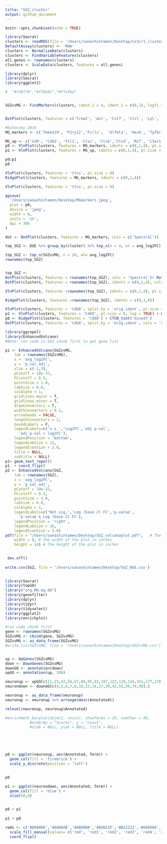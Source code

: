 ```yaml
---
title: "SGZ_cluster"
output: github_document
---
```




```r
knitr::opts_chunk$set(echo = TRUE)
```



```r
library(Seurat)
clusters <- readRDS(file = '/Users/sanachintamen/Desktop/Cx3cr1_clusters.Rds', refhook = NULL)
DefaultAssay(clusters) <- 'RNA'
clusters <- NormalizeData(clusters)
clusters <- FindVariableFeatures(clusters)
all.genes <- rownames(clusters)
clusters <- ScaleData(clusters, features = all.genes)
```




```r
library(dplyr)
library(Seurat)
library(ggplot2)

#  "#f38ff0","#ffbb91","#ffafbd"


SGZvsMG <- FindMarkers(clusters, ident.1 = 4, ident.2 = c(0,1), logfc.threshold = 0.25)


DotPlot(clusters, features = c('Trem2', 'Axl', 'Cst7', 'Ctsl', 'Lpl', 'Cd9', 'Csf1', 'Ccl6', 'Itgax', 'Lilrb4', 'Timp2'), cols = 'Spectral') + RotatedAxis() + labs(y="Cluster ID", x = "Gene") + ggtitle('DAM stage 2 genes')

#butovsky 2014
MG_markers <- c('Tmem119', 'P2ry12','Fcrls',  'Olfml3', 'Hexb', 'Tgfbr1', 'Gpr34', 'Sall1', 'Mertk', 'P2ry13', 'Csf1r', 'Gas6','C1qa', 'C1qb','Cd34')

MG_up <- c('Cd9', 'Cd63', 'Ftl1', 'Ctsz', 'Ctsb','Ctsd', 'Mif', 'C3ar1', 'C5ar1', 'Apoe', 'Mt1', 'Lyz2', 'Cd83','Lpl', 'Csf1' )
p0 <- VlnPlot(clusters, features = MG_markers, idents = c(0,1,4), pt.size = 0, ncol = 5, cols = c('dodgerblue4','seagreen4', 'tomato4'))
p1 <- VlnPlot(clusters, features = MG_up, idents = c(0,1,4), pt.size = 0, ncol = 5,cols = c('dodgerblue4','seagreen4', 'tomato4'))

p0/p1
p0

VlnPlot(clusters, features = 'Ctss', pt.size = 0)
RidgePlot(clusters, features = MG_markers, idents = c(0,1,4))

VlnPlot(clusters, features = 'Ctss', pt.size = 0)

ggsave(
  '/Users/sanachintamen/Desktop/MGmarkers.jpeg',
  plot = p0,
  device = 'jpeg',
  width = 6,
  units = 'in',
  dpi = 300
)

dot <- DotPlot(clusters, features = MG_markers, cols = c('Spectral'))

top_SGZ <- DGE %>% group_by(cluster) %>% top_n(n = 4, wt = avg_log2FC)

top_SGZ <- top_n(SGZvsMG, n = 20, wt= avg_log2FC)
rownames(top_SGZ)


top_SGZ <- 
DotPlot(clusters, features = rownames(top_SGZ), cols = 'Spectral')+ RotatedAxis() + labs(y="Cluster ID", x = "Gene")
DotPlot(clusters, features = rownames(top_SGZ), idents = c(0,1,4), cols = 'Spectral')+ RotatedAxis() + labs(y="Cluster ID", x = "Gene")

VlnPlot(clusters, features =rownames(top_SGZ), idents = c(0,1,4), pt.size = 0)

RidgePlot(clusters, features =rownames(top_SGZ), idents = c(0,1,4))

VlnPlot(clusters, features = 'Cd68', split.by = 'orig.ident', pt.size = 0)
p1 <- VlnPlot(clusters, features = 'Cd68', pt.size = 0, log = TRUE) + CTCN_tint('mixed7') + NoLegend()
p0 <- RidgePlot(clusters, features = 'Cd68') + CTCN_tint('mixed7')
DotPlot(clusters, features = 'Cd68', split.by = 'orig.ident', cols = 'Spectral')

```

```r
library(ggrepel)
library(EnhancedVolcano)
#Note: run code in SGZ chunk first to get gene list

p1 <- EnhancedVolcano(SGZvsMG,
    lab = rownames(SGZvsMG),
    x = 'avg_log2FC',
    y = 'p_val_adj',
    xlim = c(-1,3),
    pCutoff = 10e-32,
    FCcutoff = 0.5,
    pointSize = 1.0,
    labSize = 6.0,
    colAlpha = 1,
    gridlines.major = T,
    gridlines.minor = T,
    drawConnectors = T,
    widthConnectors = 0.1,
    arrowheads = FALSE,
    lengthConnectors = 1,
    boxedLabels = F,
    legendLabels=c('n.s.','Log2FC','adj p-val',
      'adj p-val + log2FC'),
    legendPosition = 'bottom',
    legendLabSize = 12,
    legendIconSize = 2.0,
    title = NULL,
    subtitle = NULL)
p1+ geom_text_repel()
p1  + coord_flip()
p2 <- EnhancedVolcano(SGZ,
    lab = rownames(SGZ),
    x = 'avg_log2FC',
    y = 'p_val_adj',
    pCutoff = 10e-32,
    FCcutoff = 0.5,
    pointSize = 3.0,
    labSize = 6.0,
    colAlpha = 1,
    legendLabels=c('Not sig.','Log (base 2) FC','p-value',
      'p-value & Log (base 2) FC'),
    legendPosition = 'right',
    legendLabSize = 16,
    legendIconSize = 5.0)
pdf(file = "/Users/sanachintamen/Desktop/SGZ_volcanoplot.pdf",   # The directory you want to save the file in
    width = 8, # The width of the plot in inches
    height = 14) # The height of the plot in inches

 
 dev.off()
 
write.csv(SGZ, file = '/Users/sanachintamen/Desktop/SGZ_DGE.csv')
 
```

```r
library(Seurat)
library(topGO)
library("org.Mm.eg.db")
library(genefilter)
library(dplyr)
library(tidyr)
library(tidyselect)
library(ggplot2)
library(enrichplot)

#run code chunk first
gene <- rownames(SGZvsMG)
SGZvsMG <- cbind(gene, SGZvsMG)
SGZvsMG <- as_data_frame(SGZvsMG)
#write.csv(SGZvsMG, file = '/Users/sanachintamen/Desktop/SGZvsMG.csv')


up <- UpGenes(SGZvsMG)
down <- DownGenes(SGZvsMG)
downGO <- annotation(down)
upGO <- annotation(up, 200)


```

```r
neuronup <- upGO[c(11,23,43,56,57,86,95,92,107,122,129,134,151,177,178, 123,69),]
neurondown <- downGO[c(4,5,6,7,8,10,13,14,27,39,42,53,59,74,98),]

neuronup <- as_data_frame(neuronup)
neuronup <- neuronup %>% arrange(desc(Annotated))

relevel(neuronup, neuronup$Annotated)

#enrichment_barplot(object, result, showTerms = 10, numChar = 40, 
		   #orderBy = "Scores", y = "Count", 
		   #xlab = NULL, ylab = NULL, title = NULL)


  
 
 
p0 <- ggplot(neuronup, aes(Annotated, Term)) +
  geom_col(fill = 'firebrick') +
  scale_y_discrete(position = 'left') 
  
    
p0

p1 <- ggplot(neurondown, aes(Annotated, Term)) +
  geom_col(fill = 'blue') +
  xlim(50,0)


p0 + p1
    
p1 + p0  
  
reds <- c('#800000','#880808','#8B0000','#8D021F','#B22222','#660000','#990000','#960018','C21807', '#CC0000','#DC143C','#FF0000','#FF3333','#FF4500')
  scale_fill_manual(values= c('red', 'red1', 'red2', 'red3', 'red4', 'rosybrown', 'firebrick1', 'firebrick2', 'firebrick3', 'firebrick4', 'tomato', 'tomato1', 'tomato2'))+
  coord_flip() 



```